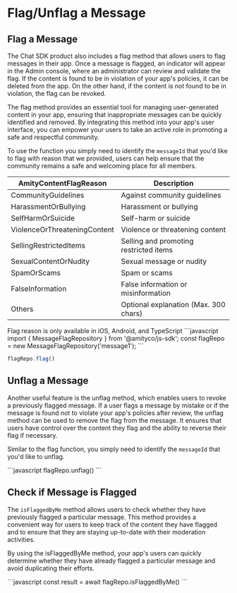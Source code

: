 # Flag/Unflag a Message

## Flag a Message

The Chat SDK product also includes a flag method that allows users to flag messages in their app. Once a message is flagged, an indicator will appear in the Admin console, where an administrator can review and validate the flag. If the content is found to be in violation of your app's policies, it can be deleted from the app. On the other hand, if the content is not found to be in violation, the flag can be revoked.

The flag method provides an essential tool for managing user-generated content in your app, ensuring that inappropriate messages can be quickly identified and removed. By integrating this method into your app's user interface, you can empower your users to take an active role in promoting a safe and respectful community.

To use the function you simply need to identify the `messageId` that you'd like to flag with reason that we provided, users can help ensure that the community remains a safe and welcoming place for all members.

| AmityContentFlagReason       | Description                            |
| ---------------------------- | -------------------------------------- |
| CommunityGuidelines          | Against community guidelines           |
| HarassmentOrBullying         | Harassment or bullying                 |
| SelfHarmOrSuicide           | Self-harm or suicide                   |
| ViolenceOrThreateningContent | Violence or threatening content        |
| SellingRestrictedItems       | Selling and promoting restricted items |
| SexualContentOrNudity        | Sexual message or nudity               |
| SpamOrScams                  | Spam or scams                          |
| FalseInformation             | False information or misinformation    |
| Others                       | Optional explanation (Max. 300 chars)  |

<Info>
Flag reason is only available in iOS, Android, and TypeScript
</Info>

<Tabs>
<Tab title="iOS">
<Embed url="https://gist.github.com/amythee/a7fa0c20dc4bacdb8b344077dec08d49" />
</Tab>

<Tab title="Android">
<Embed url="https://gist.github.com/amythee/3934eb31584f1b0807f7b5cf83a8df44" />
</Tab>

<Tab title="JavaScript">
```javascript
import { MessageFlagRepository } from '@amityco/js-sdk';
const flagRepo = new MessageFlagRepository('message1');
```

```javascript
flagRepo.flag()
```
</Tab>

<Tab title="TypeScript">
<Embed url="https://gist.github.com/0ae97255d8edbf9b7c2534a89dec9b7e" />
</Tab>

<Tab title="Flutter">
<Embed url="https://gist.github.com/amythee/2a66124969de71a35a81779f27644f03" />
</Tab>
</Tabs>

## Unflag a Message

Another useful feature is the unflag method, which enables users to revoke a previously flagged message. If a user flags a message by mistake or if the message is found not to violate your app's policies after review, the unflag method can be used to remove the flag from the message. It ensures that users have control over the content they flag and the ability to reverse their flag if necessary.

Similar to the flag function, you simply need to identify the `messageId` that you'd like to unflag.

<Tabs>
<Tab title="iOS">
<Embed url="https://gist.github.com/amythee/c79c25de79465fad0bdab09a634fb28f" />
</Tab>

<Tab title="Android">
<Embed url="https://gist.github.com/amythee/af5a11ebdf2d38fdac63c2aa3fc226d9" />
</Tab>

<Tab title="JavaScript">
```javascript
flagRepo.unflag()
```
</Tab>

<Tab title="TypeScript">
<Embed url="https://gist.github.com/b376eddb122b1ca5dda6d331d92c1e91" />
</Tab>

<Tab title="Flutter">
<Embed url="https://gist.github.com/amythee/74827599992fd693530f96cf68d7e7cc" />
</Tab>
</Tabs>

## Check if Message is Flagged

The `isFlaggedByMe` method allows users to check whether they have previously flagged a particular message. This method provides a convenient way for users to keep track of the content they have flagged and to ensure that they are staying up-to-date with their moderation activities.

By using the isFlaggedByMe method, your app's users can quickly determine whether they have already flagged a particular message and avoid duplicating their efforts.

<Tabs>
<Tab title="iOS">
<Embed url="https://gist.github.com/amythee/b1c2596722af98436d0bfecc4f6c2119" />
</Tab>

<Tab title="Android">
<Embed url="https://gist.github.com/amythee/e0b9eaa2e20d123b570492b968b4e600" />
</Tab>

<Tab title="JavaScript">
```javascript
const result = await flagRepo.isFlaggedByMe()
```
</Tab>

<Tab title="TypeScript">
<Embed url="https://gist.github.com/9855b299374b79d157c9638e561745b7" />
</Tab>

<Tab title="Flutter">
<Embed url="https://gist.github.com/amythee/a152b71bf183afe0c58acdb7a8dd5bdd" />
</Tab>
</Tabs>